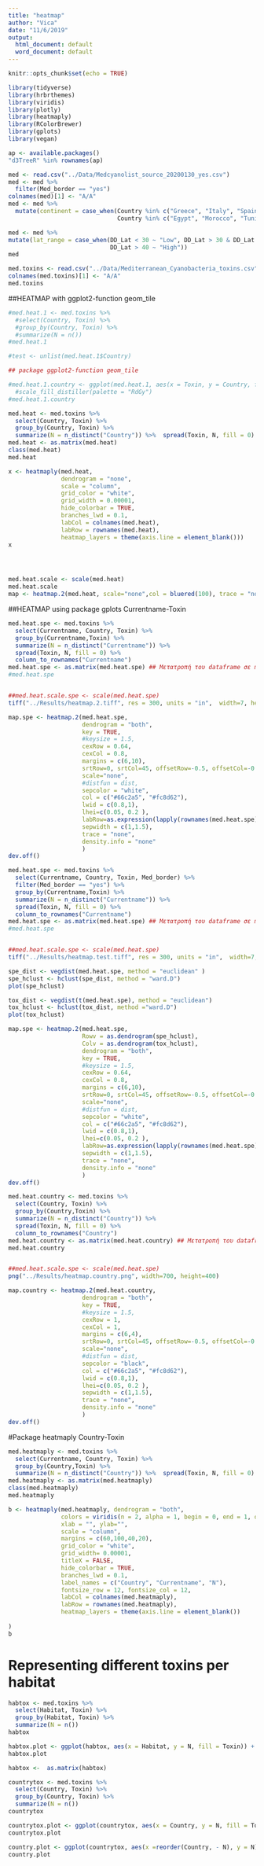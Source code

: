 ```yaml
---
title: "heatmap"
author: "Vica"
date: "11/6/2019"
output:
  html_document: default
  word_document: default
---
```


```r
knitr::opts_chunk$set(echo = TRUE)
```



```r
library(tidyverse)
library(hrbrthemes)
library(viridis)
library(plotly)
library(heatmaply)
library(RColorBrewer)
library(gplots)
library(vegan)
```

```r
ap <- available.packages()
"d3TreeR" %in% rownames(ap)
```



```r
med <- read.csv("../Data/Medcyanolist_source_20200130_yes.csv")
med <- med %>% 
  filter(Med_border == "yes")
colnames(med)[1] <- "A/A"
med <- med %>% 
  mutate(continent = case_when(Country %in% c("Greece", "Italy", "Spain", "France", "Albania", "Montenegro", "Slovenia", "Portugal", "Bulgaria", "Croatia") ~ "Europe",
                               Country %in% c("Egypt", "Morocco", "Tunisia", "Libya", "Algeria", "Israel","Lebanon") ~ "Africa",Country == "Turkey" ~ "Asia"))

med <- med %>% 
mutate(lat_range = case_when(DD_Lat < 30 ~ "Low", DD_Lat > 30 & DD_Lat < 40 ~ "Medium",
                             DD_Lat > 40 ~ "High"))
med
```


```r
med.toxins <- read.csv("../Data/Mediterranean_Cyanobacteria_toxins.csv")
colnames(med.toxins)[1] <- "A/A"
med.toxins
```


##HEATMAP with ggplot2-function geom_tile


```r
#med.heat.1 <- med.toxins %>% 
  #select(Country, Toxin) %>% 
  #group_by(Country, Toxin) %>% 
  #summarize(N = n()) 
#med.heat.1

#test <- unlist(med.heat.1$Country)

## package ggplot2-function geom_tile

#med.heat.1.country <- ggplot(med.heat.1, aes(x = Toxin, y = Country, fill = test)) + geom_tile() + 
  #scale_fill_distiller(palette = "RdGy") 
#med.heat.1.country
```


```r
med.heat <- med.toxins %>% 
  select(Country, Toxin) %>% 
  group_by(Country, Toxin) %>% 
  summarize(N = n_distinct("Country")) %>%  spread(Toxin, N, fill = 0) %>% column_to_rownames("Country")
med.heat <- as.matrix(med.heat)
class(med.heat)
med.heat

x <- heatmaply(med.heat, 
               dendrogram = "none", 
               scale = "column", 
               grid_color = "white", 
               grid_width = 0.00001, 
               hide_colorbar = TRUE,
               branches_lwd = 0.1,
               labCol = colnames(med.heat),
               labRow = rownames(med.heat),
               heatmap_layers = theme(axis.line = element_blank()))
x




med.heat.scale <- scale(med.heat)
med.heat.scale
map <- heatmap.2(med.heat, scale="none",col = bluered(100), trace = "none", density.info = "none")
```


##HEATMAP using package gplots Currentname-Toxin


```r
med.heat.spe <- med.toxins %>% 
  select(Currentname, Country, Toxin) %>% 
  group_by(Currentname,Toxin) %>% 
  summarize(N = n_distinct("Currentname")) %>% 
  spread(Toxin, N, fill = 0) %>% 
  column_to_rownames("Currentname")
med.heat.spe <- as.matrix(med.heat.spe) ## Μετατροπή του dataframe σε matrix
#med.heat.spe


##med.heat.scale.spe <- scale(med.heat.spe) 
tiff("../Results/heatmap.2.tiff", res = 300, units = "in",  width=7, height=6)

map.spe <- heatmap.2(med.heat.spe,
                     dendrogram = "both",
                     key = TRUE,
                     #keysize = 1.5,
                     cexRow = 0.64,
                     cexCol = 0.8,
                     margins = c(6,10),
                     srtRow=0, srtCol=45, offsetRow=-0.5, offsetCol=-0.5,
                     scale="none",
                     #distfun = dist,
                     sepcolor = "white",
                     col = c("#66c2a5", "#fc8d62"),
                     lwid = c(0.8,1),
                     lhei=c(0.05, 0.2 ),
                     labRow=as.expression(lapply(rownames(med.heat.spe), function(a) bquote(italic(.(a))))),
                     sepwidth = c(1,1.5),
                     trace = "none", 
                     density.info = "none"
                     )
dev.off()
```

```r
med.heat.spe <- med.toxins %>% 
  select(Currentname, Country, Toxin, Med_border) %>% 
  filter(Med_border == "yes") %>% 
  group_by(Currentname,Toxin) %>% 
  summarize(N = n_distinct("Currentname")) %>% 
  spread(Toxin, N, fill = 0) %>% 
  column_to_rownames("Currentname")
med.heat.spe <- as.matrix(med.heat.spe) ## Μετατροπή του dataframe σε matrix
#med.heat.spe


##med.heat.scale.spe <- scale(med.heat.spe) 
tiff("../Results/heatmap.test.tiff", res = 300, units = "in",  width=7, height=6)

spe_dist <- vegdist(med.heat.spe, method = "euclidean" )
spe_hclust <- hclust(spe_dist, method = "ward.D")
plot(spe_hclust)

tox_dist <- vegdist(t(med.heat.spe), method = "euclidean")
tox_hclust <- hclust(tox_dist, method ="ward.D")
plot(tox_hclust)

map.spe <- heatmap.2(med.heat.spe,
                     Rowv = as.dendrogram(spe_hclust),
                     Colv = as.dendrogram(tox_hclust),
                     dendrogram = "both",
                     key = TRUE,
                     #keysize = 1.5,
                     cexRow = 0.64,
                     cexCol = 0.8,
                     margins = c(6,10),
                     srtRow=0, srtCol=45, offsetRow=-0.5, offsetCol=-0.5,
                     scale="none",
                     #distfun = dist,
                     sepcolor = "white",
                     col = c("#66c2a5", "#fc8d62"),
                     lwid = c(0.8,1),
                     lhei=c(0.05, 0.2 ),
                     labRow=as.expression(lapply(rownames(med.heat.spe), function(a) bquote(italic(.(a))))),
                     sepwidth = c(1,1.5),
                     trace = "none", 
                     density.info = "none"
                     )
dev.off()
```



```r
med.heat.country <- med.toxins %>% 
  select(Country, Toxin) %>% 
  group_by(Country,Toxin) %>% 
  summarize(N = n_distinct("Country")) %>% 
  spread(Toxin, N, fill = 0) %>% 
  column_to_rownames("Country")
med.heat.country <- as.matrix(med.heat.country) ## Μετατροπή του dataframe σε matrix
med.heat.country


##med.heat.scale.spe <- scale(med.heat.spe) 
png("../Results/heatmap.country.png", width=700, height=400)

map.country <- heatmap.2(med.heat.country, 
                     dendrogram = "both",
                     key = TRUE,
                     #keysize = 1.5,
                     cexRow = 1,
                     cexCol = 1,
                     margins = c(6,4),
                     srtRow=0, srtCol=45, offsetRow=-0.5, offsetCol=-0.5,
                     scale="none",
                     #distfun = dist,
                     sepcolor = "black",
                     col = c("#66c2a5", "#fc8d62"),
                     lwid = c(0.8,1),
                     lhei=c(0.05, 0.2 ),
                     sepwidth = c(1,1.5),
                     trace = "none", 
                     density.info = "none"
                     )
dev.off()
```

#Package heatmaply Country-Toxin

```r
med.heatmaply <- med.toxins %>% 
  select(Currentname, Country, Toxin) %>% 
  group_by(Country,Toxin) %>% 
  summarize(N = n_distinct("Country")) %>%  spread(Toxin, N, fill = 0) %>% column_to_rownames("Country")
med.heatmaply <- as.matrix(med.heatmaply)
class(med.heatmaply)
med.heatmaply

b <- heatmaply(med.heatmaply, dendrogram = "both",
               colors = viridis(n = 2, alpha = 1, begin = 0, end = 1, option = "viridis"),
               xlab = "", ylab="",
               scale = "column",
               margins = c(60,100,40,20),
               grid_color = "white",
               grid_width= 0.00001,
               titleX = FALSE,
               hide_colorbar = TRUE,
               branches_lwd = 0.1,
               label_names = c("Country", "Currentname", "Ν"),
               fontsize_row = 12, fontsize_col = 12,
               labCol = colnames(med.heatmaply),
               labRow = rownames(med.heatmaply),
               heatmap_layers = theme(axis.line = element_blank())
  
)
b
```


# Representing different toxins per habitat

```r
habtox <- med.toxins %>% 
  select(Habitat, Toxin) %>% 
  group_by(Habitat, Toxin) %>% 
  summarize(N = n())
habtox

habtox.plot <- ggplot(habtox, aes(x = Habitat, y = N, fill = Toxin)) + geom_bar(stat = "identity")
habtox.plot

habtox <-  as.matrix(habtox)
```


```r
countrytox <- med.toxins %>% 
  select(Country, Toxin) %>% 
  group_by(Country, Toxin) %>% 
  summarize(N = n())
countrytox

countrytox.plot <- ggplot(countrytox, aes(x = Country, y = N, fill = Toxin)) + geom_bar(stat = "identity")
countrytox.plot

country.plot <- ggplot(countrytox, aes(x =reorder(Country, - N), y = N)) + geom_bar(stat = "identity")
country.plot
```

